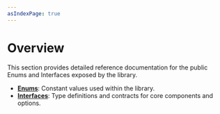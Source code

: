 ```yaml
---
asIndexPage: true
---
```


# Overview

This section provides detailed reference documentation for the public Enums and Interfaces exposed by the library.

- **[Enums](/docs/cladi/api-reference/enums)**: Constant values used within the library.
- **[Interfaces](/docs/cladi/api-reference/interfaces)**: Type definitions and contracts for core components and options. 
